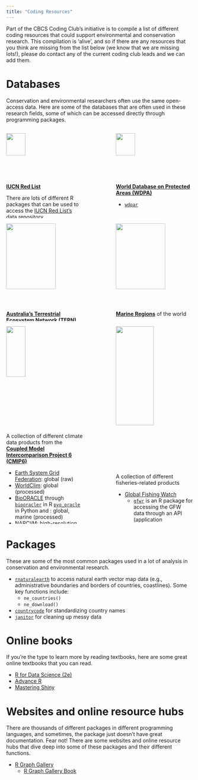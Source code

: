 ```yaml
---
title: "Coding Resources"
---
```


Part of the CBCS Coding Club's initiative is to compile a list of different coding resources that could support environmental and conservation research. This compilation is 'alive', and so if there are any resources that you think are missing from the list below (we know that we are missing lots!), please do contact any of the current coding club leads and we can add them.

# Databases

Conservation and environmental researchers often use the same open-access data. Here are some of the databases that are often used in these research fields, some of which can be accessed directly through programming packages.

::::: columns

::: {.column width="45%" align="center"}
<img src="images/resources/IUCN_Red_List.png" style="width: 50%; object-fit: contain"/>

[**IUCN Red List**](https://www.iucnredlist.org/)

There are lots of different R packages that can be used to access the [IUCN Red List's data repository](https://www.iucnredlist.org/resources/data-repository).

* [`iucnredList`](https://iucn-uk.github.io/iucnredlist/)
* [`rredlist`](https://cran.r-project.org/web/packages/rredlist/vignettes/rredlist.html)
* [`iucnr`](https://cran.r-project.org/web/packages/iucnr/index.html)
* [`red`](https://bdj.pensoft.net/article/20530/)

:::

::: {.column width="10%" align="center"}
:::

::: {.column width="45%" align="center"}
<img src="images/resources/wdpa.jpg" style="width: 50%; object-fit: contain"/>

[**World Database on Protected Areas (WDPA)**](https://www.protectedplanet.net/en/thematic-areas/wdpa?tab=WDPA)

* [`wdpar`](https://cran.r-project.org/web/packages/wdpar/vignettes/wdpar.html)

:::
:::::

::::: columns
::: {.column width="45%" align="center"}

<img src="images/resources/tern.png" style="width: 80%; object-fit: contain"/>

[**Australia's Terrestrial Ecosystem Network (TERN)**](https://www.tern.org.au/)

Explore TERN's [data portals and services](https://www.tern.org.au/environmental-data-service/).

* [`ausplotsR`](https://github.com/ternaustralia/ausplotsR)
* [`WildObsR`](https://wildobs.org.au/)

:::

::: {.column width="10%" align="center"}
:::

::: {.column width="45%" align="center"}
<img src="images/resources/marineregions.png" style="width: 80%; object-fit: contain"/>

[**Marine Regions**](https://www.marineregions.org/) of the world

Get the the boundaries and shapefiles you need for exclusive economic zones (EEZ), areas beyond national jurisdiction, global oceans and seas, large marine ecosystems of the world (MEOW), Longhurst provinces, and many more!

* [`mregions2`](https://github.com/ropensci/mregions2)
:::

:::::

::::: columns
::: {.column width="45%" align="center"}

<img src="images/resources/cmip.png" style="width: 50%; object-fit: contain"/>

A collection of different climate data products from the [**Coupled Model Intercomparison Project 6 (CMIP6)**](https://wcrp-cmip.org/cmip-phases/cmip6/)

* [Earth System Grid Federation](https://esgf.github.io/): global (raw)
* [WorldClim](https://www.worldclim.org/): global (processed)
* [BioORACLE](https://www.bio-oracle.org/) through [`biooracler`](https://github.com/bio-oracle/biooracler) in R [`pyo_oracle`](https://github.com/bio-oracle/pyo_oracle) in Python and : global, marine (processed)
* [NARCliM](https://www.climatechange.environment.nsw.gov.au/climate-data-portal): high-resolution climate model data for New South Wales and Australia
* [LongPaddock](https://www.longpaddock.qld.gov.au/qld-future-climate/): regional, high-resolution climate model data for Queensland

Here are some R packages that could help wrangle climate outputs.

* [`hotrstuff`](https://snbuenafe.github.io/hotrstuff/): R package in development led by Tin Buenafe
* [`rcdo`](https://cran.r-project.org/web/packages/rcdo/index.html)

:::

::: {.column width="10%" align="center"}
:::

::: {.column width="45%" align="center"}
<img src="images/resources/fisheries.jpeg" style="width: 70%; object-fit: contain"/>

A collection of different fisheries-related products

* [Global Fishing Watch](https://globalfishingwatch.org/)
  * [`gfwr`](https://github.com/GlobalFishingWatch/gfwr) is an R package for accessing the GFW data through an API (application programming interface) key
* [`FishStatJ`](ttps://www.fao.org/fishery/en/statistics/software/fishstatj) to access FAO (Food and Agriculture Organization of the United Nations)'s Fisheries and Aquaculture statistics
* [`ARTIS`](https://artisdata.weebly.com/) is a database that provides the first global estimates of seafood species and nutrient trade flows
:::
:::::

# Packages

These are some of the most common packages used in a lot of analysis in conservation and environmental research.

* [`rnaturalearth`](https://cran.r-project.org/web/packages/rnaturalearth/vignettes/rnaturalearth.html) to access natural earth vector map data (e.g., administrative boundaries and borders of countries, coastlines). Some key functions include:
  * `ne_countries()`
  * `ne_download()`
* [`countrycode`](https://cran.r-project.org/web/packages/countrycode/index.html) for standardizing country names
* [`janitor`](https://cran.r-project.org/web/packages/janitor/index.html) for cleaning up messy data

# Online books

If you're the type to learn more by reading textbooks, here are some great online textbooks that you can read.

* [R for Data Science (2e)](https://r4ds.hadley.nz/)
* [Advance R](https://adv-r.hadley.nz/)
* [Mastering Shiny](https://mastering-shiny.org/)

# Websites and online resource hubs

There are thousands of different packages in different programming languages, and sometimes, the package just doesn't have great documentation. Fear not! There are some websites and online resource hubs that dive deep into some of these packages and their different functions.

* [R Graph Gallery](https://r-graph-gallery.com/)
  * [R Graph Gallery Book](https://bookdown.org/content/b298e479-b1ab-49fa-b83d-a57c2b034d49/)